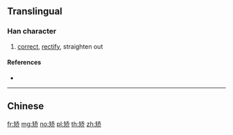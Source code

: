 {{character info/new}}
{{also|矯}}
==Translingual==

===Han character===
{{Han char|rn=111|rad=矢|as=06|sn=11|four=|canj=OKHKL}}

# [[correct]], [[rectify]], straighten out

====References====
* {{Han ref|kx=0824.281|hdz=42583.210|uh=77EB|ud=30699}}

----

==Chinese==
{{zh-see|矯}}

[[fr:矫]]
[[mg:矫]]
[[no:矫]]
[[pl:矫]]
[[th:矫]]
[[zh:矫]]